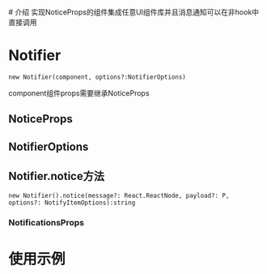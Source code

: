 
<Meta of={stories} />
# 介绍
实现NoticeProps的组件集成任意UI组件库并且消息通知可以在非hook中直接调用

#  Notifier
`new Notifier(component, options?:NotifierOptions)`

component组件props需要继承NoticeProps

## NoticeProps
<ArgTable  path="@fogboat/ui-tool/Notifications" type="NoticeProps"  />

## NotifierOptions
<ArgTable  path="@fogboat/ui-tool/Notifications" type="NotifierOptions"  />


## Notifier.notice方法
`new Notifier().notice(message?: React.ReactNode, payload?: P, options?: NotifyItemOptions):string`
<ArgTable  path="@fogboat/ui-tool/Notifications" type="NotifyItemOptions"  />


### NotificationsProps
<ArgTable  path="@fogboat/ui-tool/Notifications" type="NotificationsProps"  />





# 使用示例
<Canvas/>

